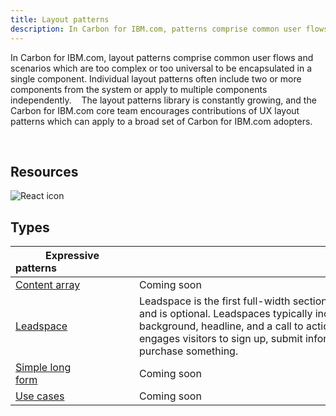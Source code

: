 ```yaml
---
title: Layout patterns
description: In Carbon for IBM.com, patterns comprise common user flows and scenarios which are too complex or too universal to be encapsulated in a single component.
---
```


In Carbon for IBM.com, layout patterns comprise common user flows and scenarios which are too complex or too universal to be encapsulated in a single component. Individual layout patterns often include two or more components from the system or apply to multiple components independently. 
 
The layout patterns library is constantly growing, and the Carbon for IBM.com core team encourages contributions of UX layout patterns which can apply to a broad set of Carbon for IBM.com adopters. 


<br />

## Resources

<Row className="resource-card-group">
<Column colMd={4} colLg={4} noGutterSm>
    <ResourceCard
      subTitle="IBM.com Pattern React Storybook (experimental)"
      aspectRatio="2:1"
      actionIcon="arrowRight"
      href="https://deploy-preview-78--ibmdotcom-patterns-react-experimental.netlify.com/?path=/story/leadspace--default-with-image"
      >

![React icon](../../images/icon/react-icon.svg)
 
</ResourceCard>
</Column>
</Row>

## Types

| Expressive patterns                            |                                                                                                              |
| ---------------------------------------------- | ------------------------------------------------------------------------------------------------------------ |
| [Content array](/patterns/content-array)     | Coming soon |
| [Leadspace](/patterns/leadspace)   | Leadspace is the first full-width section below the masthead and is optional. Leadspaces typically include a stylized background, headline, and a call to action (CTA). This section engages visitors to sign up, submit information, search for, or purchase something.                                       |
| [Simple long form](/patterns/simple-long-form)               | Coming soon                      |
| [Use cases](/patterns/use-cases)               | Coming soon                     |
